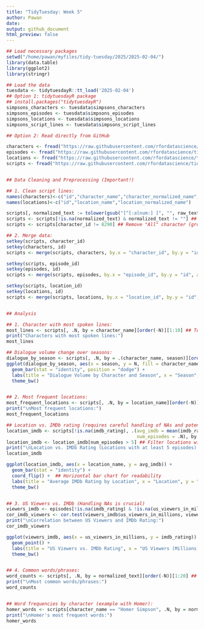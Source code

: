 ```yaml
---
title: "TidyTuesday: Week 5"
author: Pawan
date: 
output: github_document
html_preview: false
---
```


```r
## Load necessary packages
setwd("/home/pawan/myfiles/tidy-tuesday/2025/2025-02-04/")
library(data.table)
library(ggplot2)
library(stringr)

## Load the data
tuesdata <- tidytuesdayR::tt_load('2025-02-04')
## Option 1: tidytuesdayR package 
## install.packages("tidytuesdayR")
simpsons_characters <- tuesdata$simpsons_characters
simpsons_episodes <- tuesdata$simpsons_episodes
simpsons_locations <- tuesdata$simpsons_locations
simpsons_script_lines <- tuesdata$simpsons_script_lines

## Option 2: Read directly from GitHub

characters <- fread("https://raw.githubusercontent.com/rfordatascience/tidytuesday/main/data/2025/2025-02-04/simpsons_characters.csv")
episodes <- fread("https://raw.githubusercontent.com/rfordatascience/tidytuesday/main/data/2025/2025-02-04/simpsons_episodes.csv")
locations <- fread("https://raw.githubusercontent.com/rfordatascience/tidytuesday/main/data/2025/2025-02-04/simpsons_locations.csv")
scripts <- fread("https://raw.githubusercontent.com/rfordatascience/tidytuesday/main/data/2025/2025-02-04/simpsons_script_lines.csv")


## Data Cleaning and Preprocessing (Important!)

## 1. Clean script lines:
names(characters)<-c("id","character_name","character_normalized_name","gender")
names(locations)<-c("id","location_name","location_normalized_name")

scripts[, normalized_text := tolower(gsub("[^[:alnum:] ]", "", raw_text))] ## Lowercase, remove punctuation
scripts <- scripts[!is.na(normalized_text) & normalized_text != ""] ## Remove NAs and empty strings
scripts <- scripts[character_id != 8290] ## Remove "All" character (group speaking)

## 2. Merge data:
setkey(scripts, character_id)
setkey(characters, id)
scripts <- merge(scripts, characters, by.x = "character_id", by.y = "id", all.x = TRUE)

setkey(scripts, episode_id)
setkey(episodes, id)
scripts <- merge(scripts, episodes, by.x = "episode_id", by.y = "id", all.x = TRUE)

setkey(scripts, location_id)
setkey(locations, id)
scripts <- merge(scripts, locations, by.x = "location_id", by.y = "id", all.x = TRUE)


## Analysis

## 1. Character with most spoken lines:
most_lines <- scripts[, .N, by = character_name][order(-N)][1:10] ## Top 10
print("Characters with most spoken lines:")
most_lines

## Dialogue volume change over seasons:
dialogue_by_season <- scripts[, .N, by = .(character_name, season)][order(season, -N)]
ggplot(dialogue_by_season, aes(x = season, y = N, fill = character_name)) +
  geom_bar(stat = "identity", position = "dodge") +
  labs(title = "Dialogue Volume by Character and Season", x = "Season", y = "Number of Lines") +
  theme_bw()


## 2. Most frequent locations:
most_frequent_locations <- scripts[, .N, by = location_name][order(-N)][1:10]
print("\nMost frequent locations:")
most_frequent_locations

## Location vs. IMDb rating (requires careful handling of NAs and potential outliers)
location_imdb <- scripts[!is.na(imdb_rating), .(avg_imdb = mean(imdb_rating),
                                                num_episodes = .N), by = location_name]
location_imdb <- location_imdb[num_episodes > 5] ## Filter locations with enough data points (e.g., > 5 episodes)
print("\nLocation vs. IMDb Rating (Locations with at least 5 episodes):")
location_imdb

ggplot(location_imdb, aes(x = location_name, y = avg_imdb)) +
  geom_bar(stat = "identity") +
  coord_flip() +  ## Horizontal bar chart for readability
  labs(title = "Average IMDb Rating by Location", x = "Location", y = "Average IMDb Rating") +
  theme_bw()


## 3. US Viewers vs. IMDb (Handling NAs is crucial)
viewers_imdb <- episodes[!is.na(imdb_rating) & !is.na(us_viewers_in_millions)]
cor_imdb_viewers <- cor.test(viewers_imdb$us_viewers_in_millions, viewers_imdb$imdb_rating)
print("\nCorrelation between US Viewers and IMDb Rating:")
cor_imdb_viewers

ggplot(viewers_imdb, aes(x = us_viewers_in_millions, y = imdb_rating)) +
  geom_point() +
  labs(title = "US Viewers vs. IMDb Rating", x = "US Viewers (Millions)", y = "IMDb Rating") +
  theme_bw()


## 4. Common words/phrases:
word_counts <- scripts[, .N, by = normalized_text][order(-N)][1:20] ## Top 20 words
print("\nMost common words/phrases:")
word_counts


## Word frequencies by character (example with Homer):
homer_words <- scripts[character_name == "Homer Simpson", .N, by = normalized_text][order(-N)][1:10]
print("\nHomer's most frequent words:")
homer_words

```

